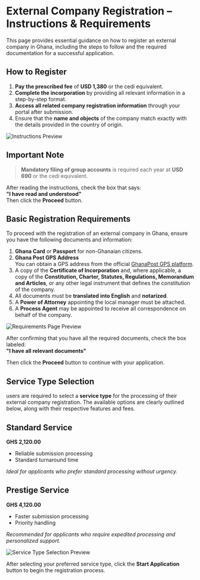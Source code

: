 # External Company Registration – Instructions & Requirements

This page provides essential guidance on how to register an external company in Ghana, including the steps to follow and the required documentation for a successful application.


## How to Register

1. **Pay the prescribed fee** of **USD 1,380** or the cedi equivalent.
2. **Complete the incorporation** by providing all relevant information in a step-by-step format.
3. **Access all related company registration information** through your portal after submission.
4. Ensure that the **name and objects** of the company match exactly with the details provided in the country of origin.

![Instructions Preview](/img-external-company/ex-b-img-2.png)

## Important Note
> **Mandatory filing of group accounts** is required each year at **USD 690** or the cedi equivalent.

After reading the instructions, check the box that says:  
**"I have read and understood"**  
Then click the **Proceed** button.


## Basic Registration Requirements

To proceed with the registration of an external company in Ghana, ensure you have the following documents and information:

1. **Ghana Card** or **Passport** for non-Ghanaian citizens.
2. **Ghana Post GPS Address**  
   You can obtain a GPS address from the official [GhanaPost GPS platform](https://www.ghanapostgps.com).
3. A copy of the **Certificate of Incorporation** and, where applicable, a copy of the **Constitution, Charter, Statutes, Regulations, Memorandum and Articles**, or any other legal instrument that defines the constitution of the company.
4. All documents must be **translated into English** and **notarized**.
5. A **Power of Attorney** appointing the local manager must be attached.
6. A **Process Agent** may be appointed to receive all correspondence on behalf of the company.

![Requirements Page Preview](/img-external-company/ex-b-img-3.png)


After confirming that you have all the required documents, check the box labeled:  
**"I have all relevant documents"**

Then click the **Proceed** button to continue with your application.




## Service Type Selection

 users are required to select a **service type** for the processing of their external company registration. The available options are clearly outlined below, along with their respective features and fees.


## Standard Service  
**GHS 2,120.00**  
- Reliable submission processing  
- Standard turnaround time  

*Ideal for applicants who prefer standard processing without urgency.*


## Prestige Service  
**GHS 4,120.00**  
- Faster submission processing  
- Priority handling  

*Recommended for applicants who require expedited processing and personalized support.*

![Service Type Selection Preview](/img-external-company/ex-b-img-4.png)  


After selecting your preferred service type, click the **Start Application** button to begin the registration process.



